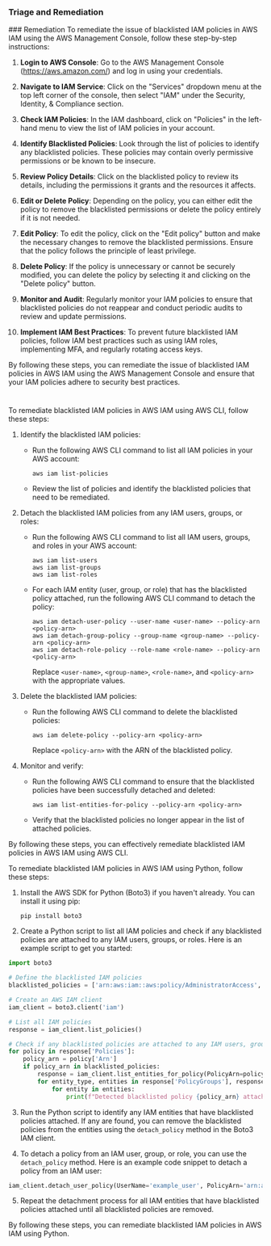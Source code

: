 
### Triage and Remediation
<Tabs>
<Tab title='Remediation'>
### Remediation

<AccordionGroup>
<Accordion title='Using Console' defaultOpen='true'>
To remediate the issue of blacklisted IAM policies in AWS IAM using the AWS Management Console, follow these step-by-step instructions:

1. **Login to AWS Console**: Go to the AWS Management Console (https://aws.amazon.com/) and log in using your credentials.

2. **Navigate to IAM Service**: Click on the "Services" dropdown menu at the top left corner of the console, then select "IAM" under the Security, Identity, & Compliance section.

3. **Check IAM Policies**: In the IAM dashboard, click on "Policies" in the left-hand menu to view the list of IAM policies in your account.

4. **Identify Blacklisted Policies**: Look through the list of policies to identify any blacklisted policies. These policies may contain overly permissive permissions or be known to be insecure.

5. **Review Policy Details**: Click on the blacklisted policy to review its details, including the permissions it grants and the resources it affects.

6. **Edit or Delete Policy**: Depending on the policy, you can either edit the policy to remove the blacklisted permissions or delete the policy entirely if it is not needed.

7. **Edit Policy**: To edit the policy, click on the "Edit policy" button and make the necessary changes to remove the blacklisted permissions. Ensure that the policy follows the principle of least privilege.

8. **Delete Policy**: If the policy is unnecessary or cannot be securely modified, you can delete the policy by selecting it and clicking on the "Delete policy" button.

9. **Monitor and Audit**: Regularly monitor your IAM policies to ensure that blacklisted policies do not reappear and conduct periodic audits to review and update permissions.

10. **Implement IAM Best Practices**: To prevent future blacklisted IAM policies, follow IAM best practices such as using IAM roles, implementing MFA, and regularly rotating access keys.

By following these steps, you can remediate the issue of blacklisted IAM policies in AWS IAM using the AWS Management Console and ensure that your IAM policies adhere to security best practices.

#
</Accordion>

<Accordion title='Using CLI'>
To remediate blacklisted IAM policies in AWS IAM using AWS CLI, follow these steps:

1. Identify the blacklisted IAM policies:
   - Run the following AWS CLI command to list all IAM policies in your AWS account:
     ```
     aws iam list-policies
     ```
   - Review the list of policies and identify the blacklisted policies that need to be remediated.

2. Detach the blacklisted IAM policies from any IAM users, groups, or roles:
   - Run the following AWS CLI command to list all IAM users, groups, and roles in your AWS account:
     ```
     aws iam list-users
     aws iam list-groups
     aws iam list-roles
     ```
   - For each IAM entity (user, group, or role) that has the blacklisted policy attached, run the following AWS CLI command to detach the policy:
     ```
     aws iam detach-user-policy --user-name <user-name> --policy-arn <policy-arn>
     aws iam detach-group-policy --group-name <group-name> --policy-arn <policy-arn>
     aws iam detach-role-policy --role-name <role-name> --policy-arn <policy-arn>
     ```
     Replace `<user-name>`, `<group-name>`, `<role-name>`, and `<policy-arn>` with the appropriate values.

3. Delete the blacklisted IAM policies:
   - Run the following AWS CLI command to delete the blacklisted policies:
     ```
     aws iam delete-policy --policy-arn <policy-arn>
     ```
     Replace `<policy-arn>` with the ARN of the blacklisted policy.

4. Monitor and verify:
   - Run the following AWS CLI command to ensure that the blacklisted policies have been successfully detached and deleted:
     ```
     aws iam list-entities-for-policy --policy-arn <policy-arn>
     ```
   - Verify that the blacklisted policies no longer appear in the list of attached policies.

By following these steps, you can effectively remediate blacklisted IAM policies in AWS IAM using AWS CLI.
</Accordion>

<Accordion title='Using Python'>
To remediate blacklisted IAM policies in AWS IAM using Python, follow these steps:

1. Install the AWS SDK for Python (Boto3) if you haven't already. You can install it using pip:
   ```
   pip install boto3
   ```

2. Create a Python script to list all IAM policies and check if any blacklisted policies are attached to any IAM users, groups, or roles. Here is an example script to get you started:

```python
import boto3

# Define the blacklisted IAM policies
blacklisted_policies = ['arn:aws:iam::aws:policy/AdministratorAccess', 'arn:aws:iam::aws:policy/PowerUserAccess']

# Create an AWS IAM client
iam_client = boto3.client('iam')

# List all IAM policies
response = iam_client.list_policies()

# Check if any blacklisted policies are attached to any IAM users, groups, or roles
for policy in response['Policies']:
    policy_arn = policy['Arn']
    if policy_arn in blacklisted_policies:
        response = iam_client.list_entities_for_policy(PolicyArn=policy_arn)
        for entity_type, entities in response['PolicyGroups'], response['PolicyUsers'], response['PolicyRoles']:
            for entity in entities:
                print(f"Detected blacklisted policy {policy_arn} attached to {entity_type}: {entity['Arn']}")

```

3. Run the Python script to identify any IAM entities that have blacklisted policies attached. If any are found, you can remove the blacklisted policies from the entities using the `detach_policy` method in the Boto3 IAM client.

4. To detach a policy from an IAM user, group, or role, you can use the `detach_policy` method. Here is an example code snippet to detach a policy from an IAM user:

```python
iam_client.detach_user_policy(UserName='example_user', PolicyArn='arn:aws:iam::aws:policy/AdministratorAccess')
```

5. Repeat the detachment process for all IAM entities that have blacklisted policies attached until all blacklisted policies are removed.

By following these steps, you can remediate blacklisted IAM policies in AWS IAM using Python.
</Accordion>

</AccordionGroup>
</Tab>
</Tabs>
